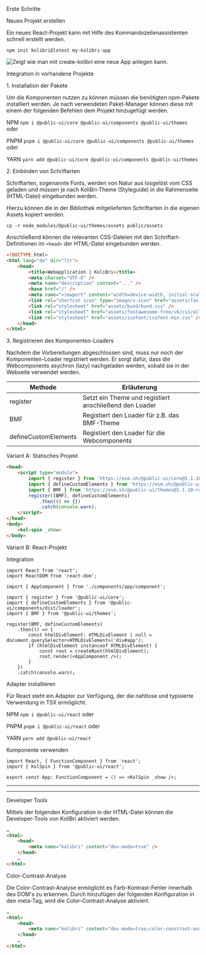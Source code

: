 
<Meta title="Erste Schritte" />

<kol-heading _level="1">Erste Schritte</kol-heading>

<kol-heading _level="2">Neues Projekt erstellen</kol-heading>

Ein neues React-Projekt kann mit Hilfe des Kommandozeilenassistenten schnell erstellt werden.

```
npm init kolibri@latest my-kolibri-app
```

<img
	src="https://raw.githubusercontent.com/public-ui/.github/main/profile/create-kolibri.gif"
	alt="Zeigt wie man mit create-kolibri eine neue App anlegen kann."
/>

<kol-heading _level="2">Integration in vorhandene Projekte</kol-heading>

<kol-heading _level="3">1. Installation der Pakete</kol-heading>

Um die Komponenten nutzen zu können müssen die benötigten npm-Pakete installiert werden.
Je nach verwendeten Paket-Manager können diese mit einem der folgenden Befehlen dem Projekt hinzugefügt werden.

NPM `npm i @public-ui/core @public-ui/components @public-ui/themes` oder

PNPM `pnpm i @public-ui/core @public-ui/components @public-ui/themes` oder

YARN `yarn add @public-ui/core @public-ui/components @public-ui/themes`

<kol-heading _level="3">2. Einbinden von Schriftarten</kol-heading>

Schriftarten, sogenannte Fonts, werden von Natur aus losgelöst vom CSS geladen und müssen je nach KoliBri-Theme (Styleguide) in die Rahmenseite (HTML-Datei) eingebunden werden.

Hierzu können die in der Bibliothek mitgelieferten Schriftarten in die eigenen Assets kopiert werden.

`cp -r node_modules/@public-ui/themes/assets public/assets`

Anschließend können die relevanten CSS-Dateien mit den Schriftart-Definitionen im `<head>` der HTML-Datei eingebunden werden.

```html
<!DOCTYPE html>
<html lang="de" dir="ltr">
	<head>
		<title>Webapplication | KoliBri</title>
		<meta charset="UTF-8" />
		<meta name="description" content="..." />
		<base href="/" />
		<meta name="viewport" content="width=device-width, initial-scale=1" />
		<link rel="shortcut icon" type="image/x-icon" href="assets/favicon.ico" />
		<link rel="stylesheet" href="assets/bund/bund.css" />
		<link rel="stylesheet" href="assets/fontawesome-free/v6/css/all.min.css" />
		<link rel="stylesheet" href="assets/icofont/icofont.min.css" />
	</head>
</html>
```

<kol-heading _level="3">3. Registrieren des Komponenten-Loaders</kol-heading>

Nachdem die Vorbereitungen abgeschlossen sind, muss nur noch der Komponenten-Loader registriert werden.
Er sorgt dafür, dass die Webcomponents asychron (lazy) nachgeladen werden, sobald sie in der Webseite verwendet werden.

| Methode              | Erläuterung                                            |
| -------------------- | ------------------------------------------------------ |
| register             | Setzt ein Theme und registiert anschließend den Loader |
| BMF                  | Registiert den Loader für z.B. das BMF-Theme           |
| defineCustomElements | Registiert den Loader für die Webcomponents            |

<kol-heading _level="4">Variant A: Statisches Projekt</kol-heading>

```html
<head>
	<script type="module">
		import { register } from 'https://esm.sh/@public-ui/core@1.1.10-rc.2';
		import { defineCustomElements } from 'https://esm.sh/@public-ui/components@1.1.10-rc.2/dist/loader';
		import { BMF } from 'https://esm.sh/@public-ui/themes@1.1.10-rc.2';
		register([BMF], defineCustomElements)
			.then(() => {})
			.catch(console.warn);
	</script>
</head>
<body>
	<kol-spin _show>
</body>
```

<kol-heading _level="4">Variant B: React-Projekt</kol-heading>

<kol-heading _level="5">Integration</kol-heading>

```tsx
import React from 'react';
import ReactDOM from 'react-dom';

import { AppComponent } from './components/app/component';

import { register } from '@public-ui/core';
import { defineCustomElements } from '@public-ui/components/dist/loader';
import { BMF } from '@public-ui/themes';

register(BMF, defineCustomElements)
	.then(() => {
		const htmlDivElement: HTMLDivElement | null = document.querySelector<HTMLDivElement>('div#app');
		if (htmlDivElement instanceof HTMLDivElement) {
			const root = createRoot(htmlDivElement);
			root.render(<AppComponent />);
		}
	})
	.catch(console.warn);
```

<kol-heading _level="5">Adapter installieren</kol-heading>

Für React steht ein Adapter zur Verfügung, der die nahtlose und typisierte Verwendung in TSX ermöglicht.

NPM `npm i @public-ui/react` oder

PNPM `pnpm i @public-ui/react` oder

YARN `yarn add @public-ui/react`

<kol-heading _level="5">Komponente verwenden</kol-heading>

```tsx
import React, { FunctionComponent } from 'react';
import { KolSpin } from '@public-ui/react';

export const App: FunctionComponent = () => <KolSpin _show />;
```

<hr />
<hr />

<kol-heading _level="2">Developer Tools</kol-heading>

Mittels der folgenden Konfiguration in der HTML-Datei können die Developer-Tools von KoliBri aktiviert werden.

```html
…
<html>
	<head>
		<meta name="kolibri" content="dev-mode=true" />
	</head>
	…
</html>
```

<kol-heading _level="3">Color-Contrast-Analyse</kol-heading>

Die Color-Contrast-Analyse ermöglicht es Farb-Kontrast-Fehler innerhalb des DOM's zu erkennen. Durch hinzufügen der folgenden Konfiguration in den meta-Tag, wird die Color-Contrast-Analyse aktiviert.

```html
…
<html>
	<head>
		<meta name="kolibri" content="dev-mode=true;color-constrast-analysis=true" />
	</head>
	…
</html>
```
